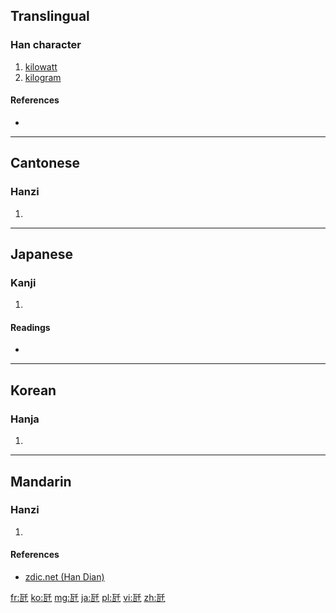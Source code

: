 ==Translingual==

===Han character===
{{Han char|rn=98|rad=瓦|as=03|sn=8|four=|canj=一弓竹十 (MNHJ)}}

# [[kilowatt]]
# [[kilogram]]

====References====
* {{Han ref|kx=0748.081|dkj=21450|dj=1156.140|hdz=21422.050|uh=74E9|ud=29929|bh=A260|bd=41568}}

----

==Cantonese==

===Hanzi===
{{yue-hanzi|jyut=[[cin1]], [[ngaa5]]|y=chin1, nga5}}

# {{defn|lang=yue|sort=瓦03}}

----

==Japanese==

===Kanji===
{{ja-kanji|grade=|rs=瓦03}}

# {{defn|lang=ja|sort=瓦03}}

====Readings====
* {{ja-readings|on=|kun=[[キログラム]] (kiroguramu)|nanori=}}

----

==Korean==

===Hanja===
{{ko-hanja|hangeul=천|eumhun=|rv=cheon|mr=ch'ŏn|y=chen}}

# {{defn|lang=ko|sort=瓦03}}

----

==Mandarin==

===Hanzi===
{{cmn-hanzi|pin=[[qiānwǎ]] ([[qian1]] [[wa3]]), [[qiánwǎ]] ([[qian2]] [[wa3]])|wg=<sup>3</sup>, <sup>3</sup>}}

# {{defn|lang=cmn|sort=瓦03}}

====References====
*[http://www.zdic.net/zd/zi/ZdicE7Zdic93ZdicA9.htm zdic.net (Han Dian)]

[[fr:瓩]]
[[ko:瓩]]
[[mg:瓩]]
[[ja:瓩]]
[[pl:瓩]]
[[vi:瓩]]
[[zh:瓩]]